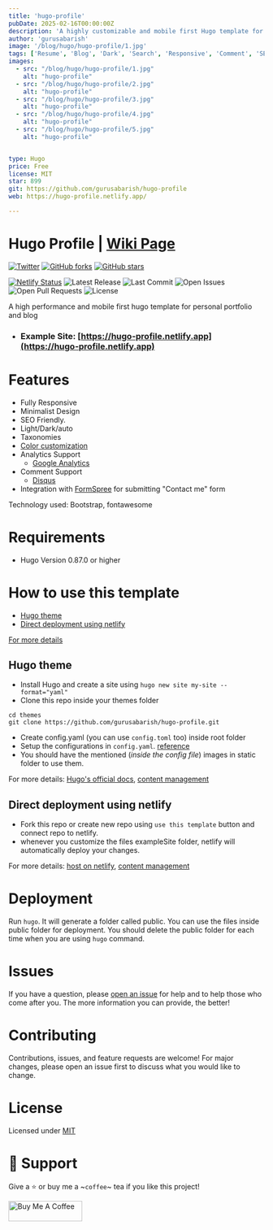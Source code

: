 ```yaml
---
title: 'hugo-profile'
pubDate: 2025-02-16T00:00:00Z
description: 'A highly customizable and mobile first Hugo template for personal portfolio and blog. '
author: 'gurusabarish'
image: '/blog/hugo/hugo-profile/1.jpg'
tags: ['Resume', 'Blog', 'Dark', 'Search', 'Responsive', 'Comment', 'SEO', 'Bootstrap', 'Gallery']
images:
  - src: "/blog/hugo/hugo-profile/1.jpg"
    alt: "hugo-profile"
  - src: "/blog/hugo/hugo-profile/2.jpg"
    alt: "hugo-profile"
  - src: "/blog/hugo/hugo-profile/3.jpg"
    alt: "hugo-profile"
  - src: "/blog/hugo/hugo-profile/4.jpg"
    alt: "hugo-profile"
  - src: "/blog/hugo/hugo-profile/5.jpg"
    alt: "hugo-profile"


type: Hugo
price: Free
license: MIT
star: 899
git: https://github.com/gurusabarish/hugo-profile
web: https://hugo-profile.netlify.app/

---
```



# Hugo Profile | [Wiki Page](https://github.com/gurusabarish/hugo-profile/wiki)

[![Twitter](https://img.shields.io/twitter/url?label=Tweet&style=social&url=https%3A%2F%2Fgithub.com%2Fgurusabarish%2Fhugo-profile)](https://twitter.com/intent/tweet?text=Wow:&url=https%3A%2F%2Fgithub.com%2Fgurusabarish%2Fhugo-profile) [![GitHub forks](https://img.shields.io/github/forks/gurusabarish/hugo-profile?style=plastic)](https://github.com/gurusabarish/hugo-profile/network) [![GitHub stars](https://img.shields.io/github/stars/gurusabarish/hugo-profile?style=plastic)](https://github.com/gurusabarish/hugo-profile/stargazers)

[![Netlify Status](https://api.netlify.com/api/v1/badges/5c1dcb34-cada-4c80-82b7-cfdbdbd7c774/deploy-status)](https://app.netlify.com/sites/hugo-profile/deploys)
![Latest Release](https://img.shields.io/github/v/release/gurusabarish/hugo-profile?include_prereleases)
![Last Commit](https://img.shields.io/github/last-commit/gurusabarish/hugo-profile)
![Open Issues](https://img.shields.io/github/issues/gurusabarish/hugo-profile?color=important)
![Open Pull Requests](https://img.shields.io/github/issues-pr/gurusabarish/hugo-profile?color=yellowgreen)
![License](https://img.shields.io/github/license/gurusabarish/hugo-profile)

A high performance and mobile first hugo template for personal portfolio and blog

- ### Example Site: [https://hugo-profile.netlify.app](https://hugo-profile.netlify.app)

# Features
- Fully Responsive
- Minimalist Design
- SEO Friendly.
- Light/Dark/auto
- Taxonomies
- [Color customization](https://github.com/gurusabarish/hugo-profile/wiki/Color-Customization)
- Analytics Support 
  - [Google Analytics](https://gohugo.io/templates/internal/#google-analytics)
- Comment Support
  - [Disqus](https://gohugo.io/content-management/comments/)
- Integration with [FormSpree](https://formspree.io/) for submitting "Contact me" form

Technology used: Bootstrap, fontawesome 

# Requirements
- Hugo Version 0.87.0 or higher


# How to use this template

- [Hugo theme](#Hugo-theme)
- [Direct deployment using netlify](#Direct-deployment-using-netlify)

[For more details](https://github.com/gurusabarish/hugo-profile/wiki)
## Hugo theme

- Install Hugo and create a site using `hugo new site my-site --format="yaml"`
- Clone this repo inside your themes folder
```
cd themes
git clone https://github.com/gurusabarish/hugo-profile.git
```
- Create config.yaml (you can use `config.toml` too) inside root folder 
- Setup the configurations in `config.yaml`. [reference](https://github.com/gurusabarish/hugo-profile/blob/master/exampleSite/config.yaml)
- You should have the mentioned (_inside the config file_) images in static folder to use them.

For more details: [Hugo's official docs](https://gohugo.io/getting-started/quick-start/), [content management](https://www.mikedane.com/static-site-generators/hugo/content-organization/)

## Direct deployment using netlify

- Fork this repo or create new repo using `use this template` button and connect repo to netlify.
- whenever you customize the files exampleSite folder, netlify will automatically deploy your changes.

For more details: [host on netlify](https://gohugo.io/hosting-and-deployment/hosting-on-netlify/), [content management](https://www.mikedane.com/static-site-generators/hugo/content-organization/)

# Deployment

Run `hugo`. It will generate a folder called public. You can use the files inside public folder for deployment. You should delete the public folder for each time when you are using `hugo` command.

# Issues

If you have a question, please [open an issue](https://github.com/gurusabarish/hugo-profile/issues) for help and to help those who come after you. The more information you can provide, the better!

# Contributing

Contributions, issues, and feature requests are welcome! For major changes, please open an issue first to discuss what you would like to change.

# License

Licensed under [MIT](LICENSE)

# 🤝 Support

Give a ⭐️ or buy me a ~`coffee`~ tea if you like this project!

<a href="https://www.buymeacoffee.com/gurusabarish" target="_blank" rel="noopener">
<img src="https://cdn.buymeacoffee.com/buttons/v2/default-yellow.png" height="40" width="145" alt="Buy Me A Coffee"/></a>

